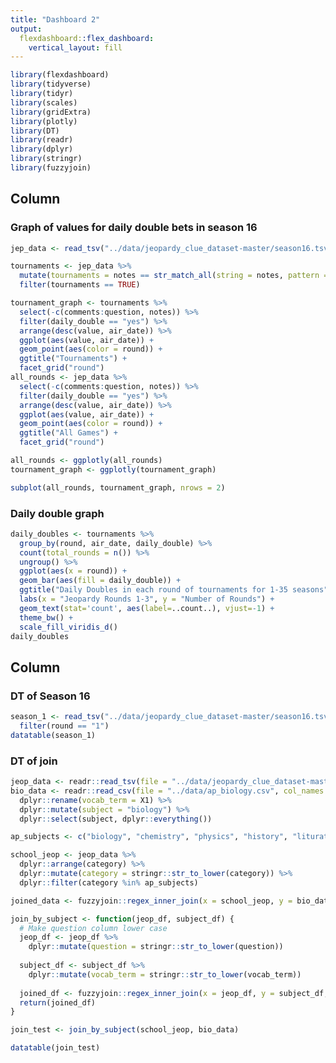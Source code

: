 ```yaml
---
title: "Dashboard 2"
output: 
  flexdashboard::flex_dashboard:
    vertical_layout: fill
---
```


```r
library(flexdashboard)
library(tidyverse)
library(tidyr)
library(scales)
library(gridExtra)
library(plotly)
library(DT)
library(readr)
library(dplyr)
library(stringr)
library(fuzzyjoin)


```
Column {data-width=500}
-----------------------------------------------------------------------

### Graph of values for daily double bets in season 16

```r
jep_data <- read_tsv("../data/jeopardy_clue_dataset-master/season16.tsv")

tournaments <- jep_data %>% 
  mutate(tournaments = notes == str_match_all(string = notes, pattern = ".*game.*")) %>%
  filter(tournaments == TRUE)

tournament_graph <- tournaments %>% 
  select(-c(comments:question, notes)) %>% 
  filter(daily_double == "yes") %>% 
  arrange(desc(value, air_date)) %>% 
  ggplot(aes(value, air_date)) +
  geom_point(aes(color = round)) +
  ggtitle("Tournaments") +
  facet_grid("round")
all_rounds <- jep_data %>% 
  select(-c(comments:question, notes)) %>% 
  filter(daily_double == "yes") %>% 
  arrange(desc(value, air_date)) %>% 
  ggplot(aes(value, air_date)) +
  geom_point(aes(color = round)) + 
  ggtitle("All Games") +
  facet_grid("round") 

all_rounds <- ggplotly(all_rounds)
tournament_graph <- ggplotly(tournament_graph)

subplot(all_rounds, tournament_graph, nrows = 2)
```

### Daily double graph

```r
daily_doubles <- tournaments %>% 
  group_by(round, air_date, daily_double) %>% 
  count(total_rounds = n()) %>% 
  ungroup() %>% 
  ggplot(aes(x = round)) +
  geom_bar(aes(fill = daily_double)) +
  ggtitle("Daily Doubles in each round of tournaments for 1-35 seasons", subtitle = "") +
  labs(x = "Jeopardy Rounds 1-3", y = "Number of Rounds") +
  geom_text(stat='count', aes(label=..count..), vjust=-1) +
  theme_bw() +
  scale_fill_viridis_d()
daily_doubles
```

Column {.tabset data-width=400}
-----------------------------------------------------------------------

### DT of Season 16

```r
season_1 <- read_tsv("../data/jeopardy_clue_dataset-master/season16.tsv") %>% 
  filter(round == "1")
datatable(season_1)
```

### DT of join
```r
jeop_data <- readr::read_tsv(file = "../data/jeopardy_clue_dataset-master/master_season1-35.tsv")
bio_data <- readr::read_csv(file = "../data/ap_biology.csv", col_names = FALSE) %>% 
  dplyr::rename(vocab_term = X1) %>% 
  dplyr::mutate(subject = "biology") %>% 
  dplyr::select(subject, dplyr::everything())

ap_subjects <- c("biology", "chemistry", "physics", "history", "liturature")

school_jeop <- jeop_data %>% 
  dplyr::arrange(category) %>% 
  dplyr::mutate(category = stringr::str_to_lower(category)) %>% 
  dplyr::filter(category %in% ap_subjects)

joined_data <- fuzzyjoin::regex_inner_join(x = school_jeop, y = bio_data, by = c("question"= "vocab_term"))

join_by_subject <- function(jeop_df, subject_df) {
  # Make question column lower case
  jeop_df <- jeop_df %>% 
    dplyr::mutate(question = stringr::str_to_lower(question))
  
  subject_df <- subject_df %>% 
    dplyr::mutate(vocab_term = stringr::str_to_lower(vocab_term))
  
  joined_df <- fuzzyjoin::regex_inner_join(x = jeop_df, y = subject_df, by = c("question"= "vocab_term"))
  return(joined_df)
}

join_test <- join_by_subject(school_jeop, bio_data)

datatable(join_test)
```




